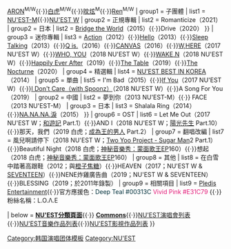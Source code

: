 {{Navbox 
|name    = NU'EST
|title   = [[NU'EST]] 
| background = group_or_band
| bodyclass  = hlist

|above   = [[金鐘炫|JR]]<sup>M/W</sup>{{·}}[[郭英敏|ARON]]<sup>M/W</sup>{{·}}[[姜東昊|白虎]]<sup>M/W</sup>{{·}}[[黃旼炫|旼炫]]<sup>M</sup>{{·}}[[崔珉起|Ren]]<sup>M/W</sup></span>
| group1 = 子團體
| list1 = [[NU'EST-M]]{{·}}[[NU'EST W]]
| group2 = 正規專輯
| list2  = {{Navbox musical artist|border=child
| group1 = 韓國
| list1 = [[Re:BIRTH]]（2014）{{·}}Romanticize（2021）
| group2 = 日本
| list2 = [[Bridge the World]]（2015）{{·}}Drive（2020）
}}
| group3 = 迷你專輯
| list3  = [[Action (NU'EST迷你專輯)|Action]]（2012）{{·}}[[Hello (NU'EST迷你專輯)|Hello]]（2013）{{·}}[[Sleep Talking]]（2013）{{·}}[[Q is|Q is.]]（2016）{{·}}[[Canvas (NU'EST專輯)|CANVAS]]（2016）{{·}}[[W,HERE]]（2017 NU'EST W）{{·}}[[WHO, YOU]]（2018 NU'EST W）{{·}}[[WAKE,N]]（2018 NU'EST W）{{·}}[[Happily Ever After]]（2019）{{·}}[[The Table (NU'EST專輯)|The Table]]（2019）{{·}}[[The Nocturne]]（2020）
| group4 = 精選輯
| list4  = [[NU'EST BEST IN KOREA]]（2014）
| group5 = 單曲
| list5 = {{Navbox musical artist|border=child
| group1 = 韓國
| list1 = [[FACE (NU'EST單曲)|FACE]]（2012）{{·}}I'm Bad（2015）{{·}}[[If You (NU'EST W單曲)|If You]]（2017 NU'EST W）{{·}}[[I Don't Care（with Spoonz）]]（2018 NU'EST W）{{·}}A Song For You（2019）
| group2 = 中國
| list2  = 夢到你（2013 NU'EST-M）{{·}} FACE（2013 NU'EST-M）
| group3 = 日本
| list3  = Shalala Ring（2014）{{·}}[[NA.NA.NA.淚]]（2015）
}}
| group6 = OST
| list6  = Let Me Out（2017 NU'EST W；[[和遊記]] Part.1）{{·}}AND I（2018 NU'EST W；[[陽光先生]] Part.10）{{·}}那天，我們（2019 白虎；[[成為王的男人]] Part.2）
| group7 = 翻唱改編
| list7  = 風兒啊請停下（2018 NU'EST W；[[Two Yoo Project - Sugar Man]]2 Part.1）{{·}}Beautiful Night（2018 白虎；[[神秘音樂秀：蒙面歌王]]EP160）{{·}}想起（2018 白虎；[[神秘音樂秀：蒙面歌王]]EP160）
| group8 = 其他
| list8  = 在白雪中踏著高跟鞋（2012；與[[橙子焦糖]]）{{·}}HEAVEN（2017；NU'EST W & [[SEVENTEEN]]）{{·}}NENE炸雞廣告曲（2019；NU'EST W & SEVENTEEN）{{·}}BLESSING（2019；於2011年錄製）
| group9 = 相關項目
| list9  = [[Pledis Entertainment]]{{·}}官方應援色：<span style="color:#00313C;">Deep Teal #00313C</span> <span style="color:#E31C79;">Vivid Pink #E31C79</span> {{·}}粉絲名稱：L.O.Λ.E

| below  =
{{icon|Category}} '''[[:Category:NU'EST|NU'EST分類頁面]]'''{{·}}{{icon|Commons}} '''[[commons:Category:NU'EST|Commons]]'''{{·}}[[NU'EST演唱會列表|NU'EST演唱會列表]]{{·}}[[NU'EST音樂作品列表|NU'EST音樂作品列表]]{{·}}[[NU'EST影視作品列表|NU'EST影視作品列表]]
}}
<noinclude>
{{collapsible option}}
[[Category:韩国演唱团体模板]]
[[Category:NU'EST]]
</noinclude>